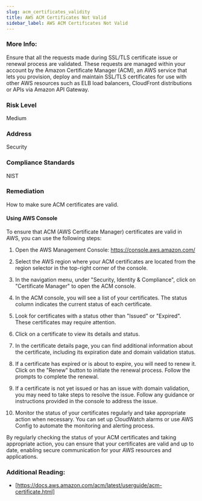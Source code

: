 ```yaml
---
slug: acm_certificates_validity
title: AWS ACM Certificates Not Valid
sidebar_label: AWS ACM Certificates Not Valid
---
```


### More Info:

Ensure that all the requests made during SSL/TLS certificate issue or renewal process are validated. These requests are managed within your account by the Amazon Certificate Manager (ACM), an AWS service that lets you provision, deploy and maintain SSL/TLS certificates for use with other AWS resources such as ELB load balancers, CloudFront distributions or APIs via Amazon API Gateway.

### Risk Level

Medium

### Address

Security

### Compliance Standards

NIST

### Remediation

How to make sure ACM certificates are valid.

#### Using AWS Console

To ensure that ACM (AWS Certificate Manager) certificates are valid in AWS, you can use the following steps:

1. Open the AWS Management Console: https://console.aws.amazon.com/

2. Select the AWS region where your ACM certificates are located from the region selector in the top-right corner of the console.

3. In the navigation menu, under "Security, Identity & Compliance", click on "Certificate Manager" to open the ACM console.

4. In the ACM console, you will see a list of your certificates. The status column indicates the current status of each certificate.

5. Look for certificates with a status other than "Issued" or "Expired". These certificates may require attention.

6. Click on a certificate to view its details and status.

7. In the certificate details page, you can find additional information about the certificate, including its expiration date and domain validation status.

8. If a certificate has expired or is about to expire, you will need to renew it. Click on the "Renew" button to initiate the renewal process. Follow the prompts to complete the renewal.

9. If a certificate is not yet issued or has an issue with domain validation, you may need to take steps to resolve the issue. Follow any guidance or instructions provided in the console to address the issue.

10. Monitor the status of your certificates regularly and take appropriate action when necessary. You can set up CloudWatch alarms or use AWS Config to automate the monitoring and alerting process.

By regularly checking the status of your ACM certificates and taking appropriate action, you can ensure that your certificates are valid and up to date, enabling secure communication for your AWS resources and applications.

### Additional Reading:

- [https://docs.aws.amazon.com/acm/latest/userguide/acm-certificate.html]

